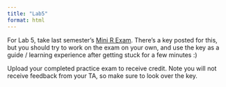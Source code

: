 ```yaml
---
title: "Lab5"
format: html
---
```


For Lab 5, take last semester's [Mini R Exam](https://docs.google.com/document/d/1T2kz1AyiAvlWRx4mlNcqkI7NwCHr3Bldl4ryFXwdB2c/edit?usp=sharing). There's a key posted for this, but you should try to work on the exam on your own, and use the key as a guide / learning experience after getting stuck for a few minutes :)

Upload your completed practice exam to receive credit. Note you will not receive feedback from your TA, so make sure to look over the key.